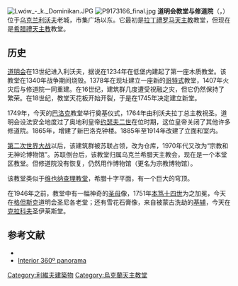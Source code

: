 [[Image:Lwów_-_k._Dominikan.JPG|thumb]]
[[Image:P9173166_final.jpg|thumb]]
'''道明会教堂与修道院'''（{{lang-uk|Домініканський костел і монастир}}，{{lang-pl|Kościół i klasztor Dominikanów we Lwowie}}）位于[[乌克兰|乌克兰]][[利沃夫|利沃夫]]老城，市集广场以东。它最初是[[拉丁禮|拉丁禮]][[罗马天主教|罗马天主教]]教堂，但现在是[[希腊禮天主教|希腊禮天主教]]教堂。

==历史==
[[道明会|道明会]]在13世纪进入利沃夫，据说在1234年在低堡内建起了第一座木质教堂。该教堂在1340年战争期间烧毁。1378年在现址建立一座新的[[哥特式|哥特式]]教堂，1407年火灾后与修道院一同重建。在16世纪，建筑群几度遭受祝融之灾，但它仍然保持了繁荣。在18世纪，教堂天花板开始开裂，于是在1745年决定建立新堂。

1749年，今天的[[巴洛克|巴洛克]]教堂举行奠基仪式，1764年由利沃夫拉丁总主教祝圣。道明会设法安全地度过了奥地利皇帝[[约瑟夫二世_(神圣罗马帝国)|约瑟夫二世]]在位时期，这位皇帝关闭了其他许多修道院。1865年，增建了新巴洛克钟楼。1885年至1914年改建了立面和室内。 

[[第二次世界大战|第二次世界大战]]以后，该建筑群被苏联占领，改为仓库，1970年代又改为“宗教和无神论博物馆”。苏联倒台后，该教堂归属乌克兰希腊天主教会，现在是一个本堂区教堂。但修道院没有恢复，仍然用作博物馆（更名为宗教博物馆）。

该教堂类似于[[维也纳|维也纳]][[查理教堂|查理教堂]]，希腊十字平面，有一个巨大的穹顶。

在1946年之前，教堂中有一幅神奇的[[圣母|圣母]]像，1751年[[本笃十四世|本笃十四世]]为之加冕，今天在[[格但斯克|格但斯克]]道明会圣尼各老堂；还有雪花石膏像，来自被蒙古洗劫的[[基辅|基辅]]，今天在[[克拉科夫|克拉科夫]]圣伊莱斯堂。

== 参考文献 ==
* {{commonscat-inline|Dominican church, Lviv}}
* [https://web.archive.org/web/20110812060536/http://www.clementcelma.com/pano/church-blessed-eucharist-lviv.html Interior 360º panorama]

{{coord|49|50|34|N|24|2|3|E|type:landmark_region:UA-46_scale:4000|display=title}}
{{利沃夫}}
[[Category:利維夫建築物|Category:利維夫建築物]]
[[Category:烏克蘭天主教堂|Category:烏克蘭天主教堂]]
